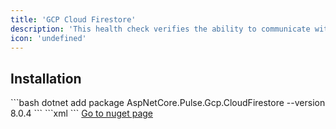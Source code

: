 ```yaml
---
title: 'GCP Cloud Firestore'
description: 'This health check verifies the ability to communicate with GCP Cloud Firestore'
icon: 'undefined'
---
```


## Installation

<Tabs>
  <Tab title=".NET CLI">
    ```bash
    dotnet add package AspNetCore.Pulse.Gcp.CloudFirestore --version 8.0.4
    ```
  </Tab>
  <Tab title="Package Reference">
    ```xml
    <PackageReference Include="AspNetCore.Pulse.Gcp.CloudFirestore" Version="8.0.4" />
    ```
  </Tab>
  <Tab title="Nuget">
    <a href="https://www.nuget.org/packages/AspNetCore.Pulse.Gcp.CloudFirestore/" target="_blank">Go to nuget page</a>
  </Tab>
</Tabs>



